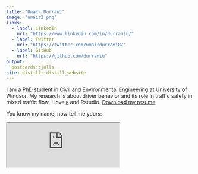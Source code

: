 ```yaml
---
title: "Umair Durrani"
image: "umair2.png"
links:
  - label: LinkedIn
    url: "https://www.linkedin.com/in/durraniu/"
  - label: Twitter
    url: "https://twitter.com/umairdurrani87"
  - label: GitHub
    url: "https://github.com/durraniu"
output:
  postcards::jolla
site: distill::distill_website
---
```

 
I am a PhD student in Civil and Environmental Engineering at University of Windsor. My research is about driver behavior and its role in traffic safety in mixed traffic flow. I love [`R`](https://cran.r-project.org/) and Rstudio. [Download my resume](Umair_Durrani_Resume.pdf). 

You know my name, now tell me yours:  

<iframe src="https://umair.shinyapps.io/name_app/" style="width: 60%; height: 120px;"></iframe>

